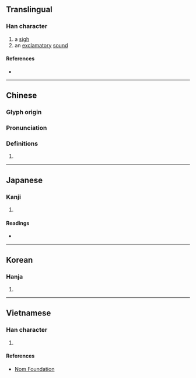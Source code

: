 {{also|唉}}
{{character info/new}}
==Translingual==

===Han character===
{{Han char|rn=76|rad=欠|as=07|sn=11|four=27482|canj=IKNO|ids=⿰矣欠}}

# a [[sigh]]
# an [[exclamatory]] [[sound]]

====References====
* {{Han ref|kx=0568.070|dkj=16090|dj=0956.190|hdz=32140.110|uh=6B38|ud=27448|bh=D5D9|bd=54745}}

----

==Chinese==
{{zh-forms|alt=唉}}

===Glyph origin===
{{Han etym}}

===Pronunciation===
{{zh-pron
|m=āi,ǎi
|c=aai2,ei6,oi1
|mn=i/ò
|mc=y
|oc=y
|ma=
|cat=n
}}

===Definitions===
{{zh-hanzi}}

# {{rfdef|lang=zh}}

----

==Japanese==

===Kanji===
{{ja-kanji|grade=|rs=欠07}}

# {{defn|lang=ja|sort=欠07}}

====Readings====
* {{ja-readings|on=[[あい]] (ai), [[かい]] (kai)|kun=[[なげく]] (nageku)}}

----

==Korean==

===Hanja===
{{ko-hanja|hangeul=애|eumhun=|rv=ae|mr=ae|y=ay}}

# {{defn|lang=ko|sort=欠07}}

----

==Vietnamese==

===Han character===
{{vi-readings|rs=欠07|hanviet=ái}}

# {{defn|lang=vi|sort=欠07}}

====References====
* [http://nomfoundation.org/common/nom_details.php?codepoint=6b38 Nom Foundation]